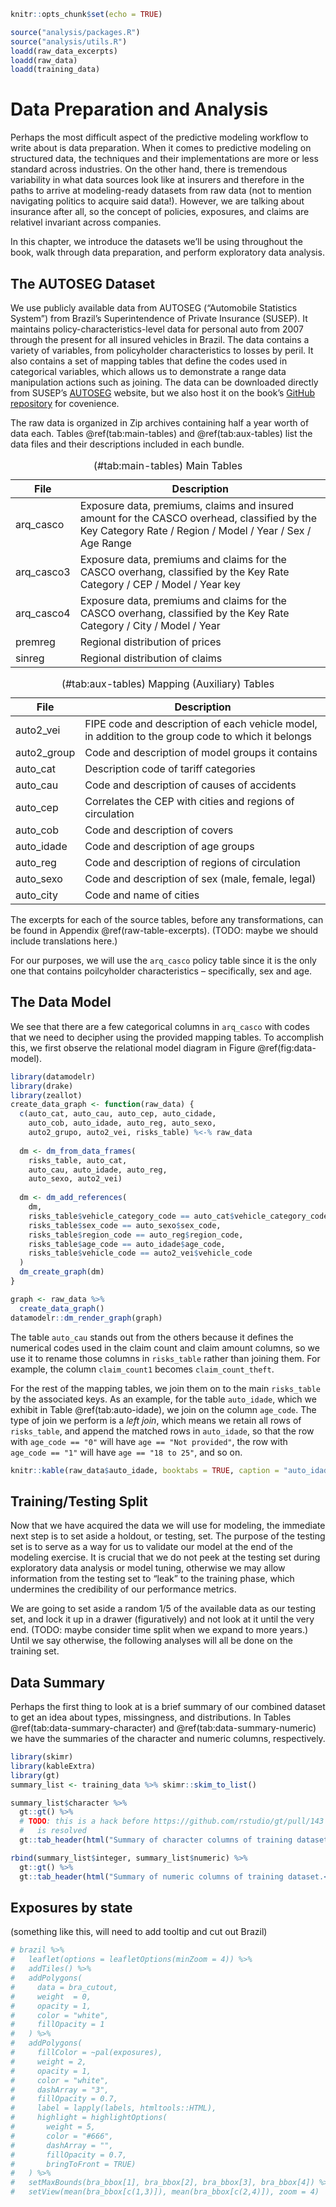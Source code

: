 ```r
knitr::opts_chunk$set(echo = TRUE)

source("analysis/packages.R")
source("analysis/utils.R")
loadd(raw_data_excerpts)
loadd(raw_data)
loadd(training_data)
```

# Data Preparation and Analysis

Perhaps the most difficult aspect of the predictive modeling workflow to write about is data preparation. When it comes to predictive modeling on structured data, the techniques and their implementations are more or less standard across industries. On the other hand, there is tremendous variability in what data sources look like at insurers and therefore in the paths to arrive at modeling-ready datasets from raw data (not to mention navigating politics to acquire said data!). However, we are talking about insurance after all, so the concept of policies, exposures, and claims are relativel invariant across companies.

In this chapter, we introduce the datasets we'll be using throughout the book, walk through data preparation, and perform exploratory data analysis.

## The AUTOSEG Dataset {#autoseg}

We use publicly available data from AUTOSEG ("Automobile Statistics System") from Brazil's Superintendence of Private Insurance (SUSEP). It maintains policy-characteristics-level data for personal auto from 2007 through the present for all insured vehicles in Brazil. The data contains a variety of variables, from policyholder characteristics to losses by peril. It also contains a set of mapping tables that define the codes used in categorical variables, which allows us to demonstrate a range data manipulation actions such as joining. The data can be downloaded directly from SUSEP's [AUTOSEG](http://www2.susep.gov.br/menuestatistica/Autoseg/principal.aspx) website, but we also host it on the book's [GitHub repository](https://github.com/kasaai/pc-pricing-tutorial) for covenience.

The raw data is organized in Zip archives containing half a year worth of data each. Tables \@ref(tab:main-tables) and \@ref(tab:aux-tables) list the data files and their descriptions included in each bundle.

Table: (\#tab:main-tables) Main Tables

| File      | Description                                                          |
|-----------|----------------------------------------------------------------------|
| arq_casco | Exposure data, premiums, claims and insured amount for the CASCO overhead, classified by the Key Category Rate / Region / Model / Year / Sex / Age Range |
| arq_casco3| Exposure data, premiums and claims for the CASCO overhang, classified by the Key Rate Category / CEP / Model / Year key |
|arq_casco4 | Exposure data, premiums and claims for the CASCO overhang, classified by the Key Rate Category / City / Model / Year |
| premreg   | Regional distribution of prices |
| sinreg    | Regional distribution of claims |

Table: (\#tab:aux-tables) Mapping (Auxiliary) Tables

| File        | Description                                                          |
|-------------|----------------------------------------------------------------------|
| auto2_vei   | FIPE code and description of each vehicle model, in addition to the group code to which it belongs |
| auto2_group | Code and description of model groups it contains                     |
| auto_cat    | Description code of tariff categories                                |
| auto_cau    | Code and description of causes of accidents                          |
| auto_cep    | Correlates the CEP with cities and regions of circulation            |
| auto_cob    | Code and description of covers                                       |
| auto_idade  | Code and description of age groups                                   |
| auto_reg    | Code and description of regions of circulation                       |
| auto_sexo   | Code and description of sex (male, female, legal)                    |
| auto_city   | Code and name of cities                                              |


The excerpts for each of the source tables, before any transformations, can be found in Appendix \@ref(raw-table-excerpts). (TODO: maybe we should include translations here.)

For our purposes, we will use the `arq_casco` policy table since it is the only one that contains poilcyholder characteristics -- specifically, sex and age.

## The Data Model

We see that there are a few categorical columns in `arq_casco` with codes that we need to decipher using the provided mapping tables. To accomplish this, we first observe the  relational model diagram in Figure \@ref(fig:data-model).

```r
library(datamodelr)
library(drake)
library(zeallot)
create_data_graph <- function(raw_data) {
  c(auto_cat, auto_cau, auto_cep, auto_cidade,
    auto_cob, auto_idade, auto_reg, auto_sexo,
    auto2_grupo, auto2_vei, risks_table) %<-% raw_data
  
  dm <- dm_from_data_frames(
    risks_table, auto_cat,
    auto_cau, auto_idade, auto_reg,
    auto_sexo, auto2_vei)
  
  dm <- dm_add_references(
    dm,
    risks_table$vehicle_category_code == auto_cat$vehicle_category_code,
    risks_table$sex_code == auto_sexo$sex_code,
    risks_table$region_code == auto_reg$region_code,
    risks_table$age_code == auto_idade$age_code,
    risks_table$vehicle_code == auto2_vei$vehicle_code
  )
  dm_create_graph(dm)
}

graph <- raw_data %>% 
  create_data_graph()
datamodelr::dm_render_graph(graph)
```

The table `auto_cau` stands out from the others because it defines the numerical codes used in the claim count and claim amount columns, so we use it to rename those columns in `risks_table` rather than joining them. For example, the column `claim_count1` becomes `claim_count_theft`.

For the rest of the mapping tables, we join them on to the main `risks_table` by the associated keys. As an example, for the table `auto_idade`, which we exhibit in Table \@ref(tab:auto-idade), we join on the column `age_code`. The type of join we perform is a *left join*, which means we retain all rows of `risks_table`, and append the matched rows in `auto_idade`, so that the row with `age_code == "0"` will have `age == "Not provided"`, the row with `age_code == "1"` will have `age == "18 to 25"`, and so on.

```r
knitr::kable(raw_data$auto_idade, booktabs = TRUE, caption = "auto_idade.")
```

## Training/Testing Split

Now that we have acquired the data we will use for modeling, the immediate next step is to set aside a holdout, or testing, set. The purpose of the testing set is to serve as a way for us to validate our model at the end of the modeling exercise. It is crucial that we do not peek at the testing set during exploratory data analysis or model tuning, otherwise we may allow information from the testing set to "leak" to the training phase, which undermines the credibility of our performance metrics.

We are going to set aside a random 1/5 of the available data as our testing set, and lock it up in a drawer (figuratively) and not look at it until the very end. (TODO: maybe consider time split when we expand to more years.) Until we say otherwise, the following analyses will all be done on the training set.

## Data Summary

Perhaps the first thing to look at is a brief summary of our combined dataset to get an idea about types, missingness, and distributions. In Tables \@ref(tab:data-summary-character) and \@ref(tab:data-summary-numeric) we have the summaries of the character and numeric columns, respectively.

```r
library(skimr)
library(kableExtra)
library(gt)
summary_list <- training_data %>% skimr::skim_to_list()
```

```r
summary_list$character %>%
  gt::gt() %>%
  # TODO: this is a hack before https://github.com/rstudio/gt/pull/143
  #   is resolved
  gt::tab_header(html("Summary of character columns of training dataset. <span id='tab:data-summary-character'></span>"))
```

```r
rbind(summary_list$integer, summary_list$numeric) %>% 
  gt::gt() %>%
  gt::tab_header(html("Summary of numeric columns of training dataset.<span id='tab:data-summary-numeric'></span>"))
```

## Exposures by state

(something like this, will need to add tooltip and cut out Brazil)

```r
# brazil %>%
#   leaflet(options = leafletOptions(minZoom = 4)) %>%
#   addTiles() %>%
#   addPolygons(
#     data = bra_cutout,
#     weight  = 0,
#     opacity = 1,
#     color = "white",
#     fillOpacity = 1
#   ) %>%
#   addPolygons(
#     fillColor = ~pal(exposures),
#     weight = 2,
#     opacity = 1,
#     color = "white",
#     dashArray = "3",
#     fillOpacity = 0.7,
#     label = lapply(labels, htmltools::HTML),
#     highlight = highlightOptions(
#       weight = 5,
#       color = "#666",
#       dashArray = "",
#       fillOpacity = 0.7,
#       bringToFront = TRUE)
#   ) %>%
#   setMaxBounds(bra_bbox[1], bra_bbox[2], bra_bbox[3], bra_bbox[4]) %>%
#   setView(mean(bra_bbox[c(1,3)]), mean(bra_bbox[c(2,4)]), zoom = 4)
```
<!-- The `.gpkg` files for drawing state boundaries can be downloaded from [https://biogeo.ucdavis.edu/data/gadm3.6/gpkg/gadm36_BRA_gpkg.zip](https://biogeo.ucdavis.edu/data/gadm3.6/gpkg/gadm36_BRA_gpkg.zip). See [https://gadm.org/download_country_v3.html](https://gadm.org/download_country_v3.html) for details. -->